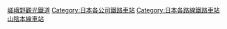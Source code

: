 [[Category:嵯峨野觀光鐵道|]]
[[Category:日本各公司鐵路車站|Category:日本各公司鐵路車站]]
[[Category:日本各路線鐵路車站|Category:日本各路線鐵路車站]]
[[Category:山陰本線車站|]]
{{DEFAULTSORT:Sagano Kanko}}